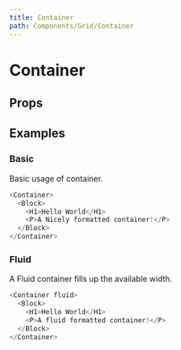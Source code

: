 ```yaml
---
title: Container
path: Components/Grid/Container
---
```



# Container

<Description of="Container" />

## Props

<Props of="Container" />

## Examples

### Basic

Basic usage of container.

```js live
<Container>
  <Block>
    <H1>Hello World</H1>
    <P>A Nicely formatted container!</P>
  </Block>
</Container>
```

### Fluid

A Fluid container fills up the available width.

```js live
<Container fluid>
  <Block>
    <H1>Hello World</H1>
    <P>A fluid formatted container!</P>
  </Block>
</Container>
```
